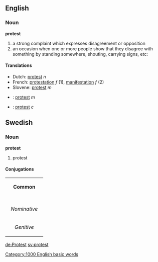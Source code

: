 ==English==

===Noun===
'''protest'''

# a strong complaint which expresses disagreement or opposition
# an occasion when one or more people show that they disagree with something by standing somewhere, shouting, carrying signs, etc:

====Translations====
*Dutch: [[protest]] ''n''
*French: [[protestation]] ''f'' (1), [[manifestation]] ''f'' (2)
*Slovene: [[protest]] ''m''
*{{pl}}: [[protest]] ''m''
*{{sv}}: [[protest#Swedish|protest]] ''c''

==Swedish==
===Noun===
'''protest'''

#protest

====Conjugations====
{| border=1 cellspacing=0 
| bgcolor=#FFFFF0 colspan=5 align=center | '''Common''' 
|- 
|- bgcolor=#FFFFF0 align=center 
! rowspan=2 | 
| colspan=2 width=105 | ''Singular'' 
| colspan=2 | ''Plural'' 
|- bgcolor=#FFFFF0 align=center 
| width=105 | ''Indefinite'' 
| width=105 | ''Definite'' 
| width=105 | ''Indefinite'' 
|  width=105 | ''Definite'' 
|- align=center 
| width=105 bgcolor=#FFFFF0 | ''Nominative'' 
| [[protest]] 
| [[protesten]] 
| [[protester]] 
| [[protesterna]] 
|- align=center 
| width=105 bgcolor=#FFFFF0 | ''Genitive'' 
| [[protests]] 
| [[protestens]] 
| [[protesters]] 
| [[protesternas]] 
|} 

[[de:Protest]]
[[sv:protest]]
[[Category:1000 English basic words]]